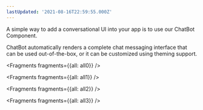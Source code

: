 ```yaml
---
lastUpdated: '2021-08-16T22:59:55.000Z'
---
```

A simple way to add a conversational UI into your app is to use our ChatBot Component.

ChatBot automatically renders a complete chat messaging interface that can be used out-of-the-box, or it can be customized using theming support.


<Fragments fragments={{all: all0}} />


<Fragments fragments={{all: all1}} />


<Fragments fragments={{all: all2}} />


<Fragments fragments={{all: all3}} />
